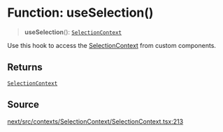 # Function: useSelection()

> **useSelection**(): [`SelectionContext`](/api/next/interfaces/SelectionContext.mdx)

Use this hook to access the [SelectionContext](/api/next/interfaces/SelectionContext.mdx) from custom components.

## Returns

[`SelectionContext`](/api/next/interfaces/SelectionContext.mdx)

## Source

[next/src/contexts/SelectionContext/SelectionContext.tsx:213](https://github.com/gpbl/react-day-picker/blob/56bfb649e/next/src/contexts/SelectionContext/SelectionContext.tsx#L213)
